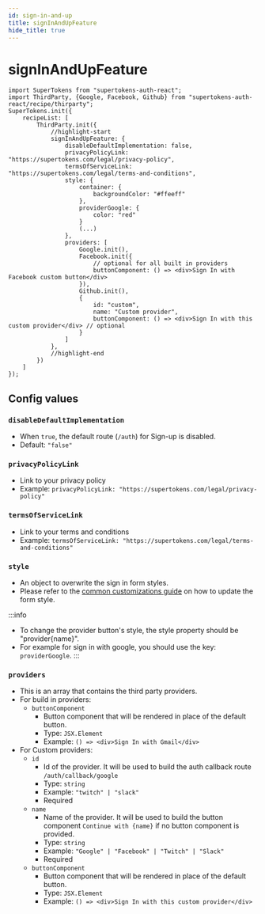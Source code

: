 ```yaml
---
id: sign-in-and-up
title: signInAndUpFeature
hide_title: true
---
```


# signInAndUpFeature

```tsx
import SuperTokens from "supertokens-auth-react";
import ThirdParty, {Google, Facebook, Github} from "supertokens-auth-react/recipe/thirparty";
SuperTokens.init({
    recipeList: [
        ThirdParty.init({
            //highlight-start
            signInAndUpFeature: {
                disableDefaultImplementation: false,
                privacyPolicyLink: "https://supertokens.com/legal/privacy-policy",
                termsOfServiceLink: "https://supertokens.com/legal/terms-and-conditions",
                style: {
                    container: {
                        backgroundColor: "#ffeeff"
                    },
                    providerGoogle: {
                        color: "red"
                    }
                    (...)
                },
                providers: [
                    Google.init(),
                    Facebook.init({
                        // optional for all built in providers
                        buttonComponent: () => <div>Sign In with Facebook custom button</div>
                    }),
                    Github.init(),
                    {
                        id: "custom",
                        name: "Custom provider",
                        buttonComponent: () => <div>Sign In with this custom provider</div> // optional
                    }
                ]
            },
            //highlight-end
        })
    ]
});
```

## Config values

### `disableDefaultImplementation`
- When `true`, the default route (`/auth`) for Sign-up is disabled.
- Default: `"false"`

### `privacyPolicyLink` 
- Link to your privacy policy
- Example: `privacyPolicyLink: "https://supertokens.com/legal/privacy-policy"`

### `termsOfServiceLink` 
- Link to your terms and conditions
- Example: `termsOfServiceLink: "https://supertokens.com/legal/terms-and-conditions"`

### `style` 
- An object to overwrite the sign in form styles. 
- Please refer to the [common customizations guide](/docs/thirdparty/common-customizations/styling/changing-style) on how to update the form style.

:::info
- To change the provider button's style, the style property should be "provider{name}".
- For example for sign in with google, you should use the key: `providerGoogle`. 
:::

### `providers` 
- This is an array that contains the third party providers.
- For build in providers:
    - `buttonComponent`
        - Button component that will be rendered in place of the default button.
        - Type: `JSX.Element`
        - Example: `() => <div>Sign In with Gmail</div>`
- For Custom providers:
    - `id`
        - Id of the provider. It will be used to build the auth callback route `/auth/callback/google`
        - Type: `string`
        - Example: `"twitch" | "slack"`
        - Required
    - `name`
        - Name of the provider. It will be used to build the button component `Continue with {name}` if no button component is provided.
        - Type: `string`
        - Example: `"Google" | "Facebook" | "Twitch" | "Slack"`
        - Required
    - `buttonComponent`
        - Button component that will be rendered in place of the default button.
        - Type: `JSX.Element`
        - Example: `() => <div>Sign In with this custom provider</div>`

